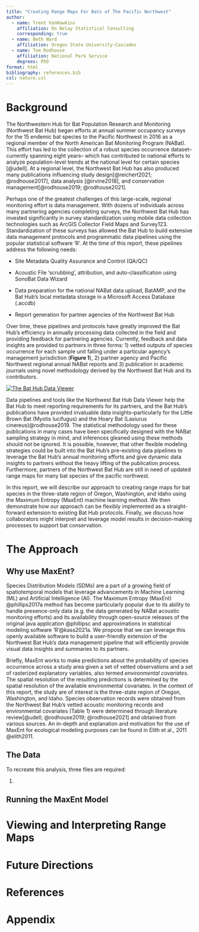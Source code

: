 ```yaml
---
title: "Creating Range Maps For Bats of The Pacific Northwest"
author:   
  - name: Trent VanHawkins
    affiliation: On Belay Statistical Consulting
    corresponding: true
  - name: Beth Ward
    affiliation: Oregon State University-Cascades
  - name: Tom Rodhouse
    affiliation: National Park Service
    degrees: PhD
format: html
bibliography: references.bib
csl: nature.csl
---
```


# Background

The Northwestern Hub for Bat Population Research and Monitoring (Northwest Bat Hub) began efforts at annual summer occupancy surveys for the 15 endemic bat species to the Pacific Northwest in 2016 as a regional member of the North American Bat Monitoring Program (NABat). This effort has led to the collection of a robust species occurrence dataset–currently spanning eight years– which has contributed to national efforts to analyze population-level trends at the national level for certain species [@udell]. At a regional level, the Northwest Bat Hub has also produced many publications influencing study design[@reichert2021; @rodhouse2017], data analysis [@irvine2018], and conservation management[@rodhouse2019; @rodhouse2021].

Perhaps one of the greatest challenges of this large-scale, regional monitoring effort is data management. With dozens of individuals across many partnering agencies completing surveys, the Northwest Bat Hub has invested significantly in survey standardization using mobile data collection technologies such as ArcGIS Collector Field Maps and Survey123. Standardization of these surveys has allowed the Bat Hub to build extensive data management protocols and programmatic data pipelines using the popular statistical software ‘R’. At the time of this report, these pipelines address the following needs:

-   Site Metadata Quality Assurance and Control (QA/QC)

-   Acoustic File ‘scrubbing’, attribution, and auto-classification using SonoBat Data Wizard

-   Data preparation for the national NABat data upload, BatAMP, and the Bat Hub’s local metadata storage in a Microsoft Access Database (.accdb)

-   Report generation for partner agencies of the Northwest Bat Hub

Over time, these pipelines and protocols have greatly improved the Bat Hub’s efficiency in annually processing data collected in the field and providing feedback for partnering agencies. Currently, feedback and data insights are provided to partners in three forms: 1) vetted outputs of species occurrence for each sample unit falling under a particular agency’s management jurisdiction (**Figure 1**), 2) partner agency and Pacific Northwest regional annual NABat reports and 3) publication in academic journals using novel methodology derived by the Northwest Bat Hub and its contributors.

[![The Bat Hub Data Viewer](figures/data_viewer.png){#fig-dataviewer fig-align="center"}](https://experience.arcgis.com/experience/13bd843b1eda4dbdac79419c5b1ba63e/page/Map-Page/)

Data pipelines and tools like the Northwest Bat Hub Data Viewer help the Bat Hub to meet reporting requirements for its partners, and the Bat Hub’s publications have provided invaluable data insights–particularly for the Little Brown Bat (Myotis lucifugus) and the Hoary Bat (Lasiurus cinereus)@rodhouse2019. The statistical methodology used for these publications in many cases have been specifically designed with the NABat sampling strategy in mind, and inferences gleaned using these methods should not be ignored. It is possible, however, that other flexible modeling strategies could be built into the Bat Hub’s pre-existing data pipelines to leverage the Bat Hub’s annual monitoring efforts and give dynamic data insights to partners without the heavy lifting of the publication process. Furthermore, partners of the Northwest Bat Hub are still in need of updated range maps for many bat species of the pacific northwest.

In this report, we will describe our approach to creating range maps for bat species in the three-state region of Oregon, Washington, and Idaho using the Maximum Entropy (MaxEnt) machine learning method. We then demonstrate how our approach can be flexibly implemented as a straight-forward extension to existing Bat Hub protocols. Finally, we discuss how collaborators might interpret and leverage model results in decision-making processes to support bat conservation.

# The Approach

## Why use MaxEnt?

Species Distribution Models (SDMs) are a part of a growing field of spatiotemporal models that leverage advancements in Machine Learning (ML) and Artificial Intelligence (AI). The Maximum Entropy (MaxEnt) @phillips2017a method has become particularly popular due to its ability to handle presence-only data (e.g. the data generated by NABat acoustic monitoring efforts) and its availability through open-source releases of the original java application @phillipsc and approximations in statistical modeling software ‘R’@kass2021a. We propose that we can leverage this openly available software to build a user-friendly extension of the Northwest Bat Hub’s data management pipeline that will efficiently provide visual data insights and summaries to its partners.

Briefly, MaxEnt works to make predictions about the probability of species occurrence across a study area given a set of vetted observations and a set of rasterized explanatory variables, also termed *environmental covariates.* The spatial resolution of the resulting predictions is determined by the spatial resolution of the available environmental covariates. In the context of this report, the study are of interest is the three-state region of Oregon, Washington, and Idaho. Species observation records were obtained from the Northwest Bat Hub's vetted acoustic monitoring records and environmental covariates (Table 1) were determined through literature review[@udell; @rodhouse2019; @rodhouse2021] and obtained from various sources. An in-depth and explanation and motivation for the use of MaxEnt for ecological modeling purposes can be found in Elith et al., 2011 @elith2011.

## The Data

To recreate this analysis, three files are required:

1.  

## Running the MaxEnt Model

# Viewing and Interpreting Range Maps

# Future Directions

# References

::: {#refs}
:::

# Appendix
